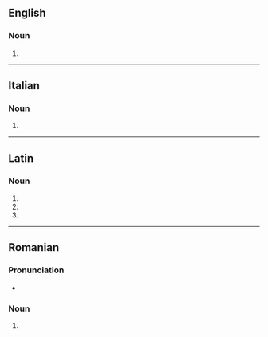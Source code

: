 ==English==

===Noun===
{{head|en|noun form}}

# {{plural of|en|clipeus}}

----

==Italian==

===Noun===
{{head|it|noun form|g=m}}

# {{plural of|it|clipeo}}

----

==Latin==

===Noun===
{{la-noun-form|clipeī}}

# {{inflection of|la|clipeus||nom|p}}
# {{inflection of|la|clipeus||gen|s}}
# {{inflection of|la|clipeus||voc|p}}

----

==Romanian==

===Pronunciation===
* {{IPA|ro|[ˈklipej]}}

===Noun===
{{head|ro|noun form|g=f}}

# {{noun form of|ro|clipă||def|gen//dat|s}}
